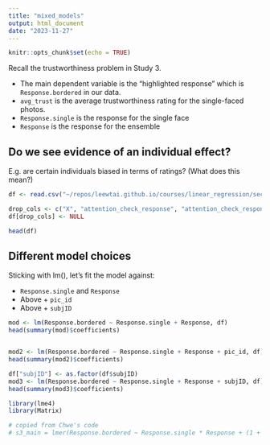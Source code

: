 ```yaml
---
title: "mixed_models"
output: html_document
date: "2023-11-27"
---
```


```r
knitr::opts_chunk$set(echo = TRUE)
```

Recall the trustworthiness problem in Study 3.

- The main dependent variable is the "highlighted response" which is `Response.bordered` in our data.
- `avg_trust` is the average trustworthiness rating for the single-faced photos.
- `Response.single` is the response for the single face
- `Response` is the response for the ensemble


## Do we see evidence of an individual effect?

E.g. are certain individuals biased in terms of ratings? (What does this mean?)


```r
df <- read.csv("~/repos/leewtai.github.io/courses/linear_regression/section/rep_papers/trustworthiness/data/S3/trusthworthiness.csv")

drop_cols <- c("X", "attention_check_response", "attention_check_response.bordered", "attention_check_response.single", "zip", "IP", "Study", "Trial_Component")
df[drop_cols] <- NULL

head(df)

```


## Different model choices

Sticking with lm(), let's fit the model against:

- `Response.single` and `Response`
- Above + `pic_id`
- Above + `subjID`

```r
mod <- lm(Response.bordered ~ Response.single + Response, df)
head(summary(mod)$coefficients)


mod2 <- lm(Response.bordered ~ Response.single + Response + pic_id, df)
head(summary(mod2)$coefficients)

df["subjID"] <- as.factor(df$subjID)
mod3 <- lm(Response.bordered ~ Response.single + Response + subjID, df)
head(summary(mod3)$coefficients)
```



```r
library(lme4)
library(Matrix)

# copied from Chwe's code
# s3_main = lmer(Response.bordered ~ Response.single * Response + (1 + Response.single + Response|subjID) + (1|pic_id), data = df, control = lmerControl(optimizer = 'bobyqa'))

```